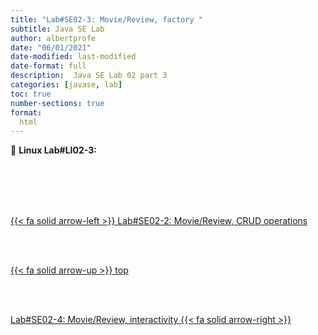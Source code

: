 ```yaml
---
title: "Lab#SE02-3: Movie/Review, factory "
subtitle: Java SE Lab
author: albertprofe
date: "06/01/2021"
date-modified: last-modified
date-format: full
description:  Java SE Lab 02 part 3
categories: [javase, lab]
toc: true
number-sections: true
format:
  html
---
```


::: {.labs}
📘 **Linux Lab#LI02-3:**




:::

<!--- navLinks -->
<br><br>
<div class=row>
<br>
<div class='column left previous'>
<br>
[{{< fa solid arrow-left >}} Lab#SE02-2: Movie/Review, CRUD operations](/javase/selab2-2.qmd)
<br>
</div>
<br>
<div class='column center'>
<br>
[{{< fa solid arrow-up >}} top](#top)
<br>
</div>
<br>
<div class='column right next'>
<br>
[Lab#SE02-4: Movie/Review, interactivity {{< fa solid arrow-right >}}](/javase/selab2-4.qmd)
<br>
</div>
<br>
</div>
